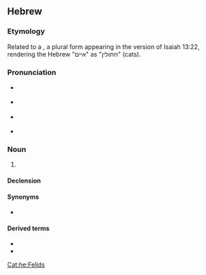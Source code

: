 ==Hebrew==

===Etymology===
Related to a {{cog|tmr|חתולין}}, a plural form appearing in the {{w|Targum Jonathan}} version of Isaiah 13:22, rendering the Hebrew "איים" as "חתולין" (cats).

===Pronunciation===
* {{a|IL}} {{IPA|he|/χaˈtul/}}
* {{a|Ashkenazi}} {{IPA|he|/xɔˈsojl/|[ˈxɔ.sl̩]}}
* {{a|Sephardi}} {{IPA|he|/ħaˈt̪ul/}}
* {{a|Yemenite Hebrew}} {{IPA|he|/ħɔˈθøːl/|[ħɔˈθeːl]}}

===Noun===
{{he-noun|g=m|tr=khatúl|wv=חָתוּל|f=חֲתוּלָה|cons=חֲתוּל|pl=חֲתוּלִים}}
# {{l|en|cat}}

====Declension====
{{he-decl|ms|חָתוּל|חֲתוּל־|mp|חֲתוּלִים|fs|חֲתוּלָה|חֲתוּלַת־|fp|חֲתוּלוֹת}}

====Synonyms====
* {{sense|cat}} {{l|he|שונרא|tr=shunrá}} {{qualifier|rare}}

====Derived terms====
* {{l|he|חֲתַלְתּוּל}}
* {{l|he|חָתוּל נְמֵרִי|tr=khatúl n'merí}}
[[Cat:he:Felids]]